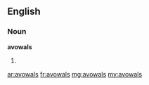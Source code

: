 ==English==

===Noun===
'''avowals'''

# {{plural of|[[avowal]]}}

[[ar:avowals]]
[[fr:avowals]]
[[mg:avowals]]
[[my:avowals]]
